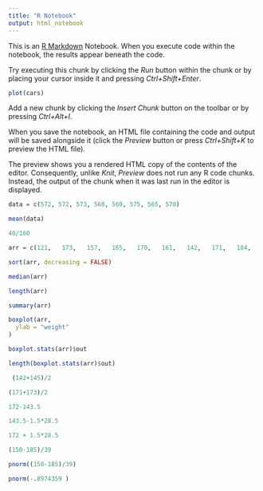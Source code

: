 ```yaml
---
title: "R Notebook"
output: html_notebook
---
```


This is an [R Markdown](http://rmarkdown.rstudio.com) Notebook. When you execute code within the notebook, the results appear beneath the code. 

Try executing this chunk by clicking the *Run* button within the chunk or by placing your cursor inside it and pressing *Ctrl+Shift+Enter*. 

```r
plot(cars)
```

Add a new chunk by clicking the *Insert Chunk* button on the toolbar or by pressing *Ctrl+Alt+I*.

When you save the notebook, an HTML file containing the code and output will be saved alongside it (click the *Preview* button or press *Ctrl+Shift+K* to preview the HTML file).

The preview shows you a rendered HTML copy of the contents of the editor. Consequently, unlike *Knit*, *Preview* does not run any R code chunks. Instead, the output of the chunk when it was last run in the editor is displayed.


```r
data = c(572, 572, 573, 568, 569, 575, 565, 570)

```

```r
mean(data)
```

```r
40/160
```


```r
arr = c(121,   173,   157,   165,   170,   161,   142,   171,   184,   100,   145,   196)
```

```r
sort(arr, decreasing = FALSE)
```


```r
median(arr)
```


```r
length(arr)
```

```r
summary(arr)
```

```r
boxplot(arr,
  ylab = "weight"
)
```

```r
boxplot.stats(arr)$out
```
```r
length(boxplot.stats(arr)$out)
```

```r
 (142+145)/2 
```

```r
(171+173)/2 
```

```r
172-143.5
```

```r
143.5-1.5*28.5
```

```r
172 + 1.5*28.5 
```
```r
(150-185)/39
```
```r
pnorm((150-185)/39)
```

```r
pnorm(-.8974359 )
```


